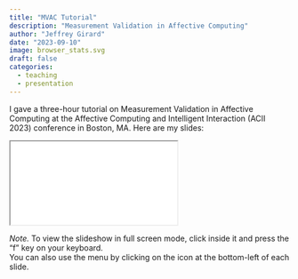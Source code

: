 ```yaml
---
title: "MVAC Tutorial"
description: "Measurement Validation in Affective Computing"
author: "Jeffrey Girard"
date: "2023-09-10"
image: browser_stats.svg
draft: false
categories:
  - teaching
  - presentation
---
```


I gave a three-hour tutorial on Measurement Validation in Affective Computing at the Affective Computing and Intelligent Interaction (ACII 2023) conference in Boston, MA. Here are my slides:

<iframe class="slide-deck" src="./MVAC_Slides.html" title="Presentation Slides">
</iframe>

*Note.* To view the slideshow in full screen mode, click inside it and press the "f" key on your keyboard.<br />
You can also use the menu by clicking on the icon at the bottom-left of each slide.
